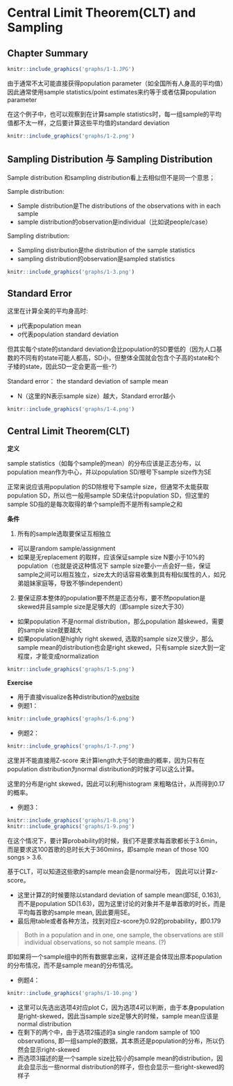 # Central Limit Theorem(CLT) and Sampling {#clt}

## Chapter Summary

```r
knitr::include_graphics('graphs/1-1.JPG')
```
由于通常不太可能直接获得population parameter（如全国所有人身高的平均值）因此通常使用sample statistics/point estimates来约等于或者估算population parameter

在这个例子中，也可以观察到在计算sample statistics时，每一组sample的平均值都不太一样，之后要计算这些平均值的standard deviation

```r
knitr::include_graphics('graphs/1-2.png')
```

## Sampling Distribution 与 Sampling Distribution

Sample distribution 和sampling distribution看上去相似但不是同一个意思；

Sample distribution:

- Sample distribution是The distributions of the observations with in each sample
- sample distribution的observation是individual（比如说people/case）

Sampling distribution:

- Sampling distribution是the distribution of the sample statistics
- sampling distribution的observation是sampled statistics


```r
knitr::include_graphics('graphs/1-3.png')
```

## Standard Error

这里在计算全美的平均身高时:

- μ代表population mean
- σ代表population standard deviation

但其实每个state的standard deviation会比population的SD要低的（因为人口基数的不同有的state可能人都高，SD小，但整体全国就会包含个子高的state和个子矮的state，因此SD一定会更高一些-?）

Standard error： the standard deviation of sample mean

- N（这里的N表示sample size）越大，Standard error越小

```r
knitr::include_graphics('graphs/1-4.png')
```


## Central Limit Theorem(CLT) 

**定义**

sample statistics（如每个sample的mean）的分布应该是正态分布，以population mean作为中心，并以population SD/根号下sample size作为SE


正常来说应该用population 的SD除根号下sample size，但通常不太能获取population SD，所以也一般用sample SD来估计population SD，但这里的sample SD指的是每次取得的单个sample而不是所有sample之和

**条件**

1.	所有的sample选取要保证互相独立

- 可以是random sample/assignment
- 如果是无replacement 的取样，应该保证sample size N要小于10%的population（也就是说这种情况下 sample size要小一点会好一些，保证sample之间可以相互独立，size太大的话容易收集到具有相似属性的人，如兄弟姐妹家庭等，导致不够independent）


2.	要保证原本整体的population要不然是正态分布，要不然population是skewed并且sample size是足够大的（即sample size大于30）

- 如果population 不是normal distribution，那么population 越skewed，需要的sample size就要越大
- 如果population是highly right skewed, 选取的sample size又很少，那么sample mean的distribution也会是right skewed，只有sample size大到一定程度，才能变成normalization


```r
knitr::include_graphics('graphs/1-5.png')
```


**Exercise**

- 用于直接visualize各种distribution的[website](https://gallery.shinyapps.io/CLT_mean/)
- 例题1：

```r
knitr::include_graphics('graphs/1-6.png')
```

- 例题2：


```r
knitr::include_graphics('graphs/1-7.png')
```

这里并不能直接用Z-score 来计算length大于5的歌曲的概率，因为只有在population distribution为normal distribution的时候才可以这么计算。

这里的分布是right skewed，因此可以利用histogram 来粗略估计，从而得到0.17的概率。


- 例题3：

```r
knitr::include_graphics('graphs/1-8.png')
knitr::include_graphics('graphs/1-9.png')

```


在这个情况下，要计算probability的时候，我们不是要求每首歌都长于3.6min，而是要求这100首歌的总时长大于360mins，即sample mean of those 100 songs > 3.6. 


基于CLT，可以知道这些歌的sample mean会是normal分布，
因此可以计算z-score。

- 这里计算Z的时候要除以standard deviation of sample mean(即SE, 0.163), 而不是population SD(1.63)，因为这里讨论的对象并不是单首歌的时长，而是平均每首歌的sample mean, 因此要用SE。
- 最后用table或者各种方法，找到对应z-score为0.92的probability，即0.179

> Both in a population and in one, one sample, the observations are still individual observations, so not sample means. (?)

即如果将一个sample组中的所有数据拿出来，这样还是会体现出原本population的分布情况，而不是sample mean的分布情况。

- 例题4：

```r
knitr::include_graphics('graphs/1-10.png')
```

- 这里可以先选出选项4对应plot C，因为选项4可以判断，由于本身population是right-skewed，因此当sample size足够大的时候，sample mean应该是normal distribution
- 在剩下的两个中，由于选项2描述的a single random sample of 100 observations, 即一组sample的数据，其本质还是population的分布，所以仍然会显示right-skewed
- 而选项3描述的是一个sample size比较小的sample mean的distribution，因此会显示出一些normal distribution的样子，但也会显示一些right-skewed的样子


